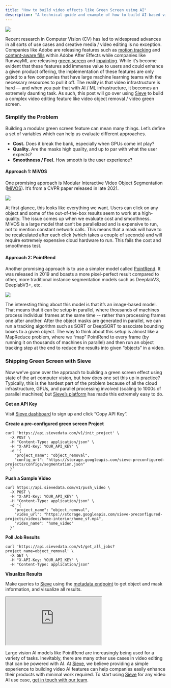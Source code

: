 ```yaml
---
title: "How to build video effects like Green Screen using AI"
description: "A technical guide and example of how to build AI-based video effects features"
---
```


<Example>
  <div class="flex items-center justify-center">
    <img class="w-full" src="https://camo.githubusercontent.com/fcab9b95f7cb63fe497c9c645e1a7c001c5f42e2c7ebc0ec9367e3503fcb63dd/68747470733a2f2f696d6775722e636f6d2f707972594b434a2e676966" />
  </div>
</Example>

Recent research in Computer Vision (CV) has led to widespread advances in all sorts of use cases and creative media / video editing is no exception. Companies like Adobe are releasing features such as [motion tracking](https://www.adobe.com/products/aftereffects/motion-tracking.html) and [content-aware fills](https://helpx.adobe.com/after-effects/using/content-aware-fill.html) within Adobe After Effects while companies like RunwayML are releasing [green screen](https://runwayml.com/green-screen/) and [inpainting](https://runwayml.com/inpainting/). While it’s become evident that these features add immense value to users and could enhance a given product offering, the implementation of these features are only gated to a few companies that have large machine learning teams with the necessary resources to pull it off. The reality is that video infrastructure is hard — and when you pair that with AI / ML infrastructure, it becomes an extremely daunting task. As such, this post will go over using [Sieve](https://www.sievedata.com/) to build a complex video editing feature like video object removal / video green screen.

### Simplify the Problem

Building a modular green screen feature can mean many things. Let’s define a set of variables which can help us evaluate different approaches.

- **Cost.** Does it break the bank, especially when GPUs come int play?
- **Quality.** Are the masks high quality, and up to par with what the user expects?
- **Smoothness / Feel.** How smooth is the user experience?

#### Approach 1: MiVOS

One promising approach is Modular Interactive Video Object Segmentation ([MiVOS](https://hkchengrex.github.io/MiVOS/)). It’s from a CVPR paper released in late 2021.

<Example>
  <div class="flex items-center justify-center">
    <img class="w-full" src="https://camo.githubusercontent.com/cc1db1c9fe7a4cf5fe144330e6ba069db3be880c606a6626607a342629964847/68747470733a2f2f696d6775722e636f6d2f5131636b32544a2e676966" />
  </div>
</Example>

At first glance, this looks like everything we want. Users can click on any object and some of the out-of-the-box results seem to work at a high-quality. The issue comes up when we evaluate cost and smoothness. MiVOS is a large model that can’t be parallelized and is expensive to run, not to mention constant network calls. This means that a mask will have to be recalculated after each click (which takes a couple of seconds) and will require extremely expensive cloud hardware to run. This fails the cost and smoothness test.

#### Approach 2: PointRend

Another promising approach is to use a simpler model called [PointRend](https://github.com/facebookresearch/detectron2/tree/main/projects/PointRend). It was released in 2019 and boasts a more pixel-perfect result compared to other, more traditional instance segmentation models such as DeeplabV3, DeeplabV3+, etc.

<Example>
  <div class="flex items-center justify-center">
    <img class="w-full" src="https://github.com/ayoolaolafenwa/PixelLib/raw/master/Images/compare2.jpg" />
  </div>
</Example>

The interesting thing about this model is that it’s an image-based model. That means that it can be setup in parallel, where thousands of machines process individual frames at the same time -- rather than processing frames one after another. After the object masks are generated in parallel, we can run a tracking algorithm such as SORT or DeepSORT to associate bounding boxes to a given object. The way to think about this setup is almost like a MapReduce problem, where we “map” PointRend to every frame (by running it on thousands of machines in parallel) and then run an object tracking step at the end to reduce the results into given “objects” in a video.

### Shipping Green Screen with Sieve

Now we’ve gone over the approach to building a green screen effect using state of the art computer vision, but how does one set this up in practice? Typically, this is the hardest part of the problem because of all the cloud infrastructure, GPUs, and parallel processing involved (scaling to 1000s of parallel machines) but [Sieve’s platform](https://www.sievedata.com/) has made this extremely easy to do.

**Get an API Key**

Visit [Sieve dashboard](https://app.sievedata.com/) to sign up and click “Copy API Key”.

**Create a pre-configured green screen Project**

```Terminal bash
curl 'https://api.sievedata.com/v1/init_project' \
  -X POST \
  -H "Content-Type: application/json" \
  -H "X-API-Key: YOUR_API_KEY" \
  -d '{
    "project_name": "object_removal",
    "config_url": "https://storage.googleapis.com/sieve-preconfigured-projects/configs/segmentation.json"
  }'
```

**Push a Sample Video**

```Terminal bash
curl https://api.sievedata.com/v1/push_video \
  -X POST \
  -H "X-API-Key: YOUR_API_KEY" \
  -H "Content-Type: application/json" \
  -d '{
    "project_name": "object_removal",
    "video_url": "https://storage.googleapis.com/sieve-preconfigured-projects/videos/home-interior/home_sf.mp4",
    "video_name": "home_video"
  }'
```

**Poll Job Results**

```Terminal bash
curl 'https://api.sievedata.com/v1/get_all_jobs?project_name=object_removal' \
  -X GET \
  -H "X-API-Key: YOUR_API_KEY" \
  -H "Content-Type: application/json"
```

**Visualize Results**

Make queries to [Sieve](https://www.sievedata.com/) using the [metadata endpoint](https://docs.sievedata.com/query/metadata) to get object and mask information, and visualize all results.

<Example>
  <div class="flex items-center justify-center">
    <iframe class="h-full" src="https://storage.googleapis.com/sieve-data-video-test-bucket/dancing.webm" title="Dancing Object Masks"></iframe>
  </div>
</Example>


Large vision AI models like PointRend are increasingly being used for a variety of tasks. Inevitably, there are many other use cases in video editing that can be powered with AI. At [Sieve](https://www.sievedata.com/), we believe providing a simple experience to building video AI features can help companies easily enhance their products with minimal work required. To start using [Sieve](https://www.sievedata.com/) for any video AI use case, [get in touch with our team](https://docs.google.com/forms/d/e/1FAIpQLSdoXPC_FXbp_J-S7mp1-0MPIjXN1x84eY1Rqa6cUjvn-D_HRQ/viewform?usp=sf_link).